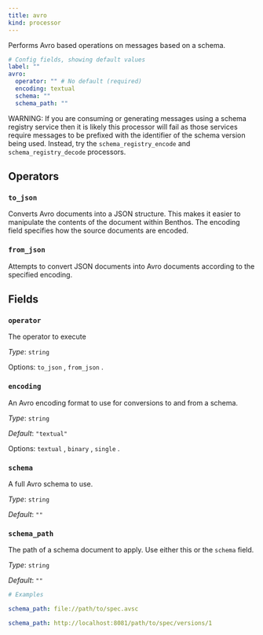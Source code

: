 ```yaml
---
title: avro
kind: processor
---
```


Performs Avro based operations on messages based on a schema.

```yml
# Config fields, showing default values
label: ""
avro:
  operator: "" # No default (required)
  encoding: textual
  schema: ""
  schema_path: ""
```

WARNING: If you are consuming or generating messages using a schema registry service then it is likely this processor will fail as those services require messages to be prefixed with the identifier of the schema version being used. Instead, try the `schema_registry_encode` and `schema_registry_decode` processors.

## Operators

### `to_json`

Converts Avro documents into a JSON structure. This makes it easier to
manipulate the contents of the document within Benthos. The encoding field
specifies how the source documents are encoded.

### `from_json`

Attempts to convert JSON documents into Avro documents according to the
specified encoding.

## Fields

### `operator`

The  operator to execute


*Type*: `string`


Options:
`to_json`
, `from_json`
.

### `encoding`

An Avro encoding format to use for conversions to and from a schema.


*Type*: `string`

*Default*: `"textual"`

Options:
`textual`
, `binary`
, `single`
.

### `schema`

A full Avro schema to use.


*Type*: `string`

*Default*: `""`

### `schema_path`

The path of a schema document to apply. Use either this or the `schema` field.


*Type*: `string`

*Default*: `""`

```yml
# Examples

schema_path: file://path/to/spec.avsc

schema_path: http://localhost:8081/path/to/spec/versions/1
```


